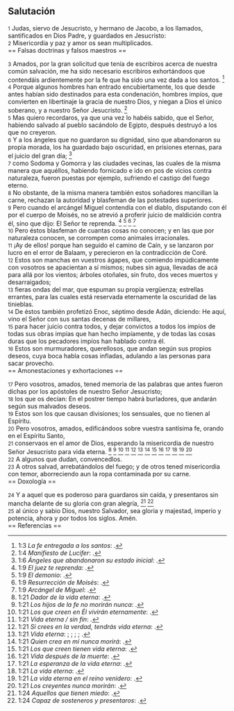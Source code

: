 == Salutación ==

{{anchor|1}} <small>1</small> Judas, siervo de Jesucristo, y hermano de Jacobo, a los llamados, santificados en Dios Padre, y guardados en Jesucristo:<br>
{{anchor|2}} <small>2</small> Misericordia y paz y amor os sean multiplicados.<br>
== Falsas doctrinas y falsos maestros ==

{{anchor|3}} <small>3</small> Amados, por la gran solicitud que tenía de escribiros acerca de nuestra común salvación, me ha sido necesario escribiros exhortándoos que contendáis ardientemente por la fe que ha sido una vez dada a los santos. <ref>1:3 ''La fe entregada a los santos'': {{lib|LU|92|3|4}}.</ref><br>
{{anchor|4}} <small>4</small> Porque algunos hombres han entrado encubiertamente, los que desde antes habían sido destinados para esta condenación, hombres impíos, que convierten en libertinaje la gracia de nuestro Dios, y niegan a Dios el único soberano, y a nuestro Señor Jesucristo. <ref>1:4 ''Manifiesto de Lucifer'': {{lib|LU|53|3|1}}.</ref><br>
{{anchor|5}} <small>5</small> Mas quiero recordaros, ya que una vez lo habéis sabido, que el Señor, habiendo salvado al pueblo sacándolo de Egipto, después destruyó a los que no creyeron.<br>
{{anchor|6}} <small>6</small> Y a los ángeles que no guardaron su dignidad, sino que abandonaron su propia morada, los ha guardado bajo oscuridad, en prisiones eternas, para el juicio del gran día; <ref>1:6 ''Ángeles que abandonaron su estado inicial'': {{lib|LU|53|1|6}}.</ref><br>
{{anchor|7}} <small>7</small> como Sodoma y Gomorra y las ciudades vecinas, las cuales de la misma manera que aquéllos, habiendo fornicado e ido en pos de vicios contra naturaleza, fueron puestas por ejemplo, sufriendo el castigo del fuego eterno.<br>
{{anchor|8}} <small>8</small> No obstante, de la misma manera también estos soñadores mancillan la carne, rechazan la autoridad y blasfeman de las potestades superiores.<br>
{{anchor|9}} <small>9</small> Pero cuando el arcángel Miguel contendía con el diablo, disputando con él por el cuerpo de Moisés, no se atrevió a proferir juicio de maldición contra él, sino que dijo: El Señor te reprenda. <ref>1:9 ''El juez te reprenda'': {{lib|LU|53|1|2}}.</ref> <ref>1:9 ''El demonio'': {{lib|LU|53|1|4}}.</ref> <ref>1:9 ''Resurrección de Moisés'': {{lib|LU|52|5|5}}.</ref> <ref>1:9 ''Arcángel de Miguel'': {{lib|LU|37|3|6}}.</ref><br>
{{anchor|10}} <small>10</small> Pero éstos blasfeman de cuantas cosas no conocen; y en las que por naturaleza conocen, se corrompen como animales irracionales.<br>
{{anchor|11}} <small>11</small> ¡Ay de ellos! porque han seguido el camino de Caín, y se lanzaron por lucro en el error de Balaam, y perecieron en la contradicción de Coré.<br>
{{anchor|12}} <small>12</small> Estos son manchas en vuestros ágapes, que comiendo impúdicamente con vosotros se apacientan a sí mismos; nubes sin agua, llevadas de acá para allá por los vientos; árboles otoñales, sin fruto, dos veces muertos y desarraigados;<br>
{{anchor|13}} <small>13</small> fieras ondas del mar, que espuman su propia vergüenza; estrellas errantes, para las cuales está reservada eternamente la oscuridad de las tinieblas.<br>
{{anchor|14}} <small>14</small> De éstos también profetizó Enoc, séptimo desde Adán, diciendo: He aquí, vino el Señor con sus santas decenas de millares,<br>
{{anchor|15}} <small>15</small> para hacer juicio contra todos, y dejar convictos a todos los impíos de todas sus obras impías que han hecho impíamente, y de todas las cosas duras que los pecadores impíos han hablado contra él.<br>
{{anchor|16}} <small>16</small> Estos son murmuradores, querellosos, que andan según sus propios deseos, cuya boca habla cosas infladas, adulando a las personas para sacar provecho.<br>
== Amonestaciones y exhortaciones ==

{{anchor|17}} <small>17</small> Pero vosotros, amados, tened memoria de las palabras que antes fueron dichas por los apóstoles de nuestro Señor Jesucristo;<br>
{{anchor|18}} <small>18</small> los que os decían: En el postrer tiempo habrá burladores, que andarán según sus malvados deseos.<br>
{{anchor|19}} <small>19</small> Estos son los que causan divisiones; los sensuales, que no tienen al Espíritu.<br>
{{anchor|20}} <small>20</small> Pero vosotros, amados, edificándoos sobre vuestra santísima fe, orando en el Espíritu Santo,<br>
{{anchor|21}} <small>21</small> conservaos en el amor de Dios, esperando la misericordia de nuestro Señor Jesucristo para vida eterna. <ref>1:21 ''Dador de la vida eterna'': {{lib|LU|128|1|10}}.</ref> <ref>1:21 ''Los hijos de la fe no morirán nunca'': {{lib|LU|193|1|2}}.</ref> <ref>1:21 ''Los que creen en Él vivirán eternamente'': {{lib|LU|190|5|4}}.</ref> <ref>1:21 ''Vida eterna / sin fin'': {{lib|LU|170|2|20}}.</ref> <ref>1:21 ''Si crees en la verdad, tendrás vida eterna'': {{lib|LU|157|6|10}}.</ref> <ref>1:21 ''Vida eterna'': {{lib|LU|101|6|8}}; {{lib|LU|162|2|7}}; {{lib|LU|27|1|5}}; {{lib|LU|2|2|1}}; {{lib|LU|3|0|1}}.</ref> <ref>1:21 ''Quien crea en mí nunca morirá'': {{lib|LU|168|0|7}}.</ref> <ref>1:21 ''Los que creen tienen vida eterna'': {{lib|LU|153|2|11}}.</ref> <ref>1:21 ''Vida después de la muerte'': {{lib|LU|121|5|11}}.</ref> <ref>1:21 ''La esperanza de la vida eterna'': {{lib|LU|170|2|2}}.</ref> <ref>1:21 ''La vida eterna'': {{lib|LU|146|3|7}}.</ref> <ref>1:21 ''La vida eterna en el reino venidero'': {{lib|LU|181|2|11}}.</ref> <ref>1:21 ''Los creyentes nunca morirán'': {{lib|LU|162|7|5}}.</ref><br>
{{anchor|22}} <small>22</small> A algunos que dudan, convencedlos.<br>
{{anchor|23}} <small>23</small> A otros salvad, arrebatándolos del fuego; y de otros tened misericordia con temor, aborreciendo aun la ropa contaminada por su carne.<br>
== Doxología ==

{{anchor|24}} <small>24</small> Y a aquel que es poderoso para guardaros sin caída, y presentaros sin mancha delante de su gloria con gran alegría, <ref>1:24 ''Aquellos que tienen miedo'': {{lib|LU|165|3|3}}.</ref> <ref>1:24 ''Capaz de sosteneros y presentaros'': {{lib|LU|8|5|4}}.</ref><br>
{{anchor|25}} <small>25</small> al único y sabio Dios, nuestro Salvador, sea gloria y majestad, imperio y potencia, ahora y por todos los siglos. Amén.<br>
== Referencias ==

<references />
